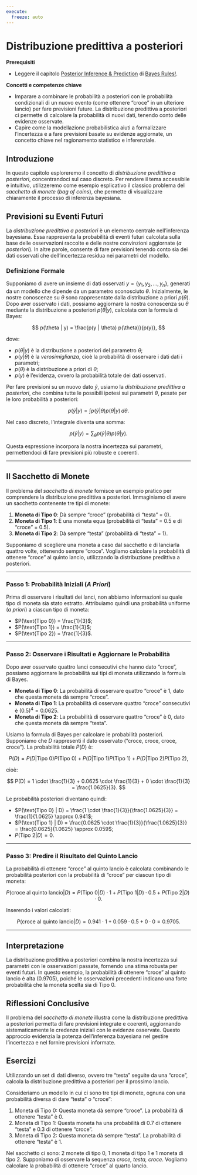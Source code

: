 ```yaml
---
execute:
  freeze: auto
---
```


# Distribuzione predittiva a posteriori {#sec-bayesian-inference-post-pred-distr}

**Prerequisiti**

- Leggere il capitolo [Posterior Inference & Prediction](https://www.bayesrulesbook.com/chapter-8#ch8-post-pred) di [Bayes Rules!](https://www.bayesrulesbook.com).

**Concetti e competenze chiave**

- Imparare a combinare le probabilità a posteriori con le probabilità condizionali di un nuovo evento (come ottenere "croce" in un ulteriore lancio) per fare previsioni future. La distribuzione predittiva a posteriori ci permette di calcolare la probabilità di nuovi dati, tenendo conto delle evidenze osservate.
- Capire come la modellazione probabilistica aiuti a formalizzare l'incertezza e a fare previsioni basate su evidenze aggiornate, un concetto chiave nel ragionamento statistico e inferenziale.

## Introduzione 

In questo capitolo esploreremo il concetto di *distribuzione predittiva a posteriori*, concentrandoci sul caso discreto. Per rendere il tema accessibile e intuitivo, utilizzeremo come esempio esplicativo il classico problema del *sacchetto di monete* (*bag of coins*), che permette di visualizzare chiaramente il processo di inferenza bayesiana.


## Previsioni su Eventi Futuri

La *distribuzione predittiva a posteriori* è un elemento centrale nell'inferenza bayesiana. Essa rappresenta la probabilità di eventi futuri calcolata sulla base delle osservazioni raccolte e delle nostre convinzioni aggiornate (*a posteriori*). In altre parole, consente di fare previsioni tenendo conto sia dei dati osservati che dell'incertezza residua nei parametri del modello.

### Definizione Formale

Supponiamo di avere un insieme di dati osservati $y = \{y_1, y_2, \ldots, y_n\}$, generati da un modello che dipende da un parametro sconosciuto $\theta$. Inizialmente, le nostre conoscenze su $\theta$ sono rappresentate dalla distribuzione a priori $p(\theta)$. Dopo aver osservato i dati, possiamo aggiornare la nostra conoscenza su $\theta$ mediante la distribuzione a posteriori $p(\theta | y)$, calcolata con la formula di Bayes:

$$
p(\theta | y) = \frac{p(y | \theta) p(\theta)}{p(y)},
$$

dove:

- $p(\theta | y)$ è la distribuzione a posteriori del parametro $\theta$;
- $p(y | \theta)$ è la *verosimiglianza*, cioè la probabilità di osservare i dati dati i parametri;
- $p(\theta)$ è la distribuzione a priori di $\theta$;
- $p(y)$ è l'evidenza, ovvero la probabilità totale dei dati osservati.

Per fare previsioni su un nuovo dato $\tilde{y}$, usiamo la *distribuzione predittiva a posteriori*, che combina tutte le possibili ipotesi sui parametri $\theta$, pesate per le loro probabilità a posteriori:

$$
p(\tilde{y} | y) = \int p(\tilde{y} | \theta) p(\theta | y) \, d\theta.
$$

Nel caso discreto, l'integrale diventa una somma:

$$
p(\tilde{y} | y) = \sum_{\theta} p(\tilde{y} | \theta) p(\theta | y).
$$

Questa espressione incorpora la nostra incertezza sui parametri, permettendoci di fare previsioni più robuste e coerenti.

---

## Il Sacchetto di Monete

Il problema del *sacchetto di monete* fornisce un esempio pratico per comprendere la distribuzione predittiva a posteriori. Immaginiamo di avere un sacchetto contenente tre tipi di monete:

1. **Moneta di Tipo 0**: Dà sempre "croce" (probabilità di "testa" = 0).
2. **Moneta di Tipo 1**: È una moneta equa (probabilità di "testa" = 0.5 e di "croce" = 0.5).
3. **Moneta di Tipo 2**: Dà sempre "testa" (probabilità di "testa" = 1).

Supponiamo di scegliere una moneta a caso dal sacchetto e di lanciarla quattro volte, ottenendo sempre "croce". Vogliamo calcolare la probabilità di ottenere "croce" al quinto lancio, utilizzando la distribuzione predittiva a posteriori.

---

### Passo 1: Probabilità Iniziali (*A Priori*)

Prima di osservare i risultati dei lanci, non abbiamo informazioni su quale tipo di moneta sia stato estratto. Attribuiamo quindi una probabilità uniforme (*a priori*) a ciascun tipo di moneta:

- $P(\text{Tipo 0}) = \frac{1}{3}$;
- $P(\text{Tipo 1}) = \frac{1}{3}$;
- $P(\text{Tipo 2}) = \frac{1}{3}$.

---

### Passo 2: Osservare i Risultati e Aggiornare le Probabilità

Dopo aver osservato quattro lanci consecutivi che hanno dato "croce", possiamo aggiornare le probabilità sui tipi di moneta utilizzando la formula di Bayes.

- **Moneta di Tipo 0**: La probabilità di osservare quattro "croce" è 1, dato che questa moneta dà sempre "croce".
- **Moneta di Tipo 1**: La probabilità di osservare quattro "croce" consecutivi è $(0.5)^4 = 0.0625$.
- **Moneta di Tipo 2**: La probabilità di osservare quattro "croce" è 0, dato che questa moneta dà sempre "testa".

Usiamo la formula di Bayes per calcolare le probabilità posteriori. Supponiamo che $D$ rappresenti il dato osservato ("croce, croce, croce, croce"). La probabilità totale $P(D)$ è:

$$
P(D) = P(D | \text{Tipo 0}) P(\text{Tipo 0}) + P(D | \text{Tipo 1}) P(\text{Tipo 1}) + P(D | \text{Tipo 2}) P(\text{Tipo 2}),
$$

cioè:

$$
P(D) = 1 \cdot \frac{1}{3} + 0.0625 \cdot \frac{1}{3} + 0 \cdot \frac{1}{3} = \frac{1.0625}{3}.
$$

Le probabilità posteriori diventano quindi:

- $P(\text{Tipo 0} | D) = \frac{1 \cdot \frac{1}{3}}{\frac{1.0625}{3}} = \frac{1}{1.0625} \approx 0.941$;
- $P(\text{Tipo 1} | D) = \frac{0.0625 \cdot \frac{1}{3}}{\frac{1.0625}{3}} = \frac{0.0625}{1.0625} \approx 0.059$;
- $P(\text{Tipo 2} | D) = 0$.

---

### Passo 3: Predire il Risultato del Quinto Lancio

La probabilità di ottenere "croce" al quinto lancio è calcolata combinando le probabilità posteriori con la probabilità di "croce" per ciascun tipo di moneta:

$$
P(\text{croce al quinto lancio} | D) = P(\text{Tipo 0} | D) \cdot 1 + P(\text{Tipo 1} | D) \cdot 0.5 + P(\text{Tipo 2} | D) \cdot 0.
$$

Inserendo i valori calcolati:

$$
P(\text{croce al quinto lancio} | D) = 0.941 \cdot 1 + 0.059 \cdot 0.5 + 0 \cdot 0 = 0.9705.
$$

---

## Interpretazione

La distribuzione predittiva a posteriori combina la nostra incertezza sui parametri con le osservazioni passate, fornendo una stima robusta per eventi futuri. In questo esempio, la probabilità di ottenere "croce" al quinto lancio è alta ($0.9705$), poiché le osservazioni precedenti indicano una forte probabilità che la moneta scelta sia di Tipo 0.

## Riflessioni Conclusive

Il problema del *sacchetto di monete* illustra come la distribuzione predittiva a posteriori permetta di fare previsioni integrate e coerenti, aggiornando sistematicamente le credenze iniziali con le evidenze osservate. Questo approccio evidenzia la potenza dell'inferenza bayesiana nel gestire l'incertezza e nel fornire previsioni informate.


## Esercizi

::: {#exr-bag-of-coins-1}

Utilizzando un set di dati diverso, ovvero tre "testa" seguite da una "croce", calcola la distribuzione predittiva a posteriori per il prossimo lancio.

:::
   
::: {#exr-bag-of-coins-2}

Consideriamo un modello in cui ci sono tre tipi di monete, ognuna con una probabilità diversa di dare "testa" o "croce":

1. Moneta di Tipo 0: Questa moneta dà sempre "croce". La probabilità di ottenere "testa" è 0.
2. Moneta di Tipo 1: Questa moneta ha una probabilità di 0.7 di ottenere "testa" e 0.3 di ottenere "croce".
3. Moneta di Tipo 2: Questa moneta dà sempre "testa". La probabilità di ottenere "testa" è 1.

Nel sacchetto ci sono: 2 monete di tipo 0, 1 moneta di tipo 1 e 1 moneta di tipo 2. Supponiamo di osservare la sequenza *croce, testa, croce*. Vogliamo calcolare la probabilità di ottenere "croce" al quarto lancio.

:::

